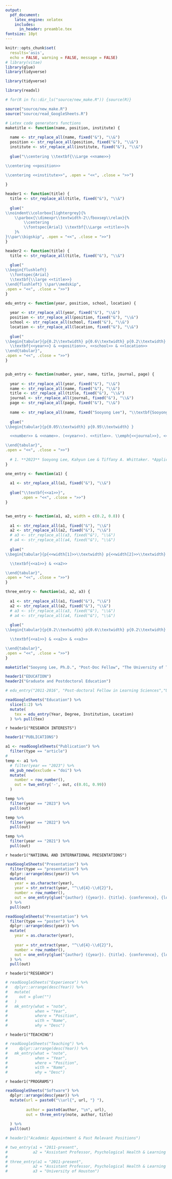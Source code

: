 ```yaml
---
output: 
  pdf_document:
    latex_engine: xelatex
    includes:
      in_header: preamble.tex
fontsize: 10pt
---
```


```r
knitr::opts_chunk$set(
  results='asis',
  echo = FALSE, warning = FALSE, message = FALSE)
# library(vitae)
library(glue)
library(tidyverse)

library(tidyverse)

library(readxl)

# for(R in fs::dir_ls("source/new_make.R")) {source(R)}

source("source/new_make.R")
source("source/read_GoogleSheets.R")

# Latex code generators functions
maketitle <- function(name, position, institute) {
  
  name <- str_replace_all(name, fixed("&"), "\\&")
  position <- str_replace_all(position, fixed("&"), "\\&")
  institute <- str_replace_all(institute, fixed("&"), "\\&")
  
  glue("\\centering \\textbf{\\Large <<name>>}

\\centering <<position>>

\\centering <<institute>>", .open = "<<", .close = ">>")
  
}

header1 <- function(title) {
  title <- str_replace_all(title, fixed("&"), "\\&")
  
  glue("
\\noindent\\colorbox{lightergrey}{%
    \\parbox{\\dimexpr\\textwidth-2\\fboxsep\\relax}{%
        \\centering
        \\fontspec{Arial} \\textbf{\\Large <<title>>}%
    }%
}\\par\\bigskip", .open = "<<", .close = ">>")
}

header2 <- function(title) {
  title <- str_replace_all(title, fixed("&"), "\\&")
  
  glue("
\\begin{flushleft}
  \\fontspec{Arial}
  \\textbf{\\large <<title>>} 
\\end{flushleft} \\par\\medskip", 
.open = "<<", .close = ">>")
}

edu_entry <- function(year, position, school, location) {
  
  year <- str_replace_all(year, fixed("&"), "\\&")
  position <- str_replace_all(position, fixed("&"), "\\&")
  school <- str_replace_all(school, fixed("&"), "\\&")
  location <- str_replace_all(location, fixed("&"), "\\&")
  
  glue("
\\begin{tabular}{p{0.2\\textwidth} p{0.6\\textwidth} p{0.2\\textwidth} }
  \\textbf{<<year>>} & <<position>>, <<school>> & <<location>> 
\\end{tabular}", 
.open = "<<", .close = ">>")
}


pub_entry <- function(number, year, name, title, journal, page) {
  
  year <- str_replace_all(year, fixed("&"), "\\&")
  name <- str_replace_all(name, fixed("&"), "\\&")
  title <- str_replace_all(title, fixed("&"), "\\&")
  journal <- str_replace_all(journal, fixed("&"), "\\&")
  page <- str_replace_all(page, fixed("&"), "\\&")
  
  name <- str_replace_all(name, fixed("Sooyong Lee"), "\\textbf{Sooyong Lee}")
  
  glue("
\\begin{tabular}{p{0.05\\textwidth} p{0.95\\textwidth} }

  <<number>> & <<name>>. (<<year>>). <<title>>. \\emph{<<journal>>}, <<page>>

\\end{tabular}", 
.open = "<<", .close = ">>")
  
  # 1. **2023** Sooyong Lee, Kahyun Lee & Tiffany A. Whittaker. *Application of Associative Discrete-Time Survival Analysis Using Latent Transition Specification*. Structural Equation Modeling: A Multidisciplinary Journal, 1-12.
}

one_entry <- function(a1) {
  
  a1 <- str_replace_all(a1, fixed("&"), "\\&")
  
  glue("\\textbf{<<a1>>}", 
       .open = "<<", .close = ">>")
}


two_entry <- function(a1, a2, width = c(0.2, 0.8)) {
  
  a1 <- str_replace_all(a1, fixed("&"), "\\&")
  a2 <- str_replace_all(a2, fixed("&"), "\\&")
  # a3 <- str_replace_all(a3, fixed("&"), "\\&")
  # a4 <- str_replace_all(a4, fixed("&"), "\\&")
  
  glue("
\\begin{tabular}{p{<<width[1]>>\\textwidth} p{<<width[2]>>\\textwidth} }

  \\textbf{<<a1>>} & <<a2>>

\\end{tabular}", 
.open = "<<", .close = ">>")
}

three_entry <- function(a1, a2, a3) {
  
  a1 <- str_replace_all(a1, fixed("&"), "\\&")
  a2 <- str_replace_all(a2, fixed("&"), "\\&")
  # a3 <- str_replace_all(a3, fixed("&"), "\\&")
  # a4 <- str_replace_all(a4, fixed("&"), "\\&")
  
  glue("
\\begin{tabular}{p{0.2\\textwidth} p{0.6\\textwidth} p{0.2\\textwidth} }

  \\textbf{<<a1>>} & <<a2>> & <<a3>>

\\end{tabular}", 
.open = "<<", .close = ">>")
}

```

<!-- My info -->
```r
maketitle("Sooyong Lee, Ph.D.", "Post-Doc Fellow", "The University of Texas at Austin")
```


<!-- My Education-->
```r
header1("EDUCATION")
header2("Graduate and Postdoctoral Education")
```

```r
# edu_entry("2011-2016", "Post-doctoral Fellow in Learning Sciences","University of Washington","Seattle, WA")

readGoogleSheets("Education") %>% 
  slice(1:2) %>% 
  mutate(
    tex = edu_entry(Year, Degree, Institution, Location)
  ) %>% pull(tex)


```

\par\bigskip

`r header1("RESEARCH INTERESTS")`



\par\bigskip

<!-- My Research-->
```r
header1("PUBLICATIONS")
```

```r
a1 <- readGoogleSheets("Publication") %>%
  filter(type == "article")
# 
temp <- a1 %>%
  # filter(year == "2023") %>%
  mk_pub_new(exclude = "doi") %>%
  mutate(
    number = row_number(),
    out = two_entry('-', out, c(0.01, 0.99))
  )

```


\begin{flushleft} \textbf{2023} \end{flushleft}
<!-- \setlength{\leftskip}{0.5cm} -->

```r
temp %>% 
  filter(year == "2023") %>%
  pull(out)

```


\begin{flushleft} \textbf{2022} \end{flushleft}

```r
temp %>% 
  filter(year == "2022") %>%
  pull(out)

```


\begin{flushleft} \textbf{2021} \end{flushleft}

```r
temp %>% 
  filter(year == "2021") %>%
  pull(out)

```


\setlength{\leftskip}{0cm}
\par\bigskip

`r header1("NATIONAL AND INTERNATIONAL PRESENTATIONS")`

```r
readGoogleSheets("Presentation") %>%
  filter(type == "presentation") %>% 
  dplyr::arrange(desc(year)) %>% 
  mutate(
    year = as.character(year),
    year = str_extract(year, "^\\d{4}-\\d{2}"),
    number = row_number(),
    out = one_entry(glue("{author} ({year}). {title}. {conference}, {location}."))
  ) %>% 
  pull(out)
```

```r
readGoogleSheets("Presentation") %>%
  filter(type == "poster") %>% 
  dplyr::arrange(desc(year)) %>%
  mutate(
    year = as.character(year),
    
    year = str_extract(year, "^\\d{4}-\\d{2}"),
    number = row_number(),
    out = one_entry(glue("{author} ({year}). {title}. {conference}, {location}."))
  ) %>% 
  pull(out)
```

`r header1("RESEARCH")`

```r
# readGoogleSheets("Experience") %>% 
#   dplyr::arrange(desc(Year)) %>% 
#   mutate(
#     out = glue("")
#   )
#   mk_entry(what = "note",
#            when = "Year",
#            where = "Position",
#            with = "Name",
#            why = "Desc")
```


`r header1("TEACHING")`

```r
# readGoogleSheets("Teaching") %>% 
#     dplyr::arrange(desc(Year)) %>% 
#   mk_entry(what = "note",
#            when = "Year",
#            where = "Position",
#            with = "Name",
#            why = "Desc")
```

`r header1("PROGRAMS")`

```r
readGoogleSheets("Software") %>%
  dplyr::arrange(desc(year)) %>% 
  mutate(url = paste0("\\url{", url, "} "),
         
         author = paste0(author, "\n", url),
         out = three_entry(note, author, title)
         
  ) %>%
  pull(out)

```

<!-- My Past Relevant Positions-->

```r
# header1("Academic Appointment & Past Relevant Positions")
```

```r
# two_entry(a1 = "2011-present", 
#           a2 = "Assistant Professor, Psychological Health & Learning Sciences, College of Education, University of Houston")
# 
# three_entry(a1 = "2011-present", 
#           a2 = "Assistant Professor, Psychological Health & Learning Sciences, College of Education",
#           a3 = "University of Houston")
```









